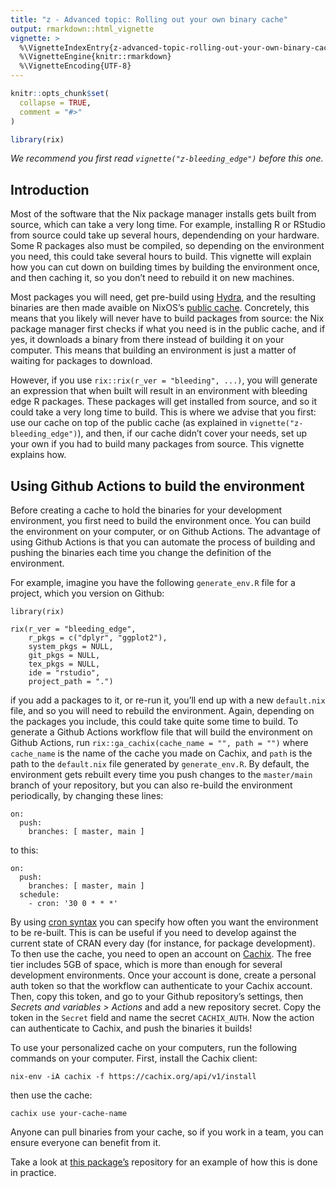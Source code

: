 ```yaml
---
title: "z - Advanced topic: Rolling out your own binary cache"
output: rmarkdown::html_vignette
vignette: >
  %\VignetteIndexEntry{z-advanced-topic-rolling-out-your-own-binary-cache}
  %\VignetteEngine{knitr::rmarkdown}
  %\VignetteEncoding{UTF-8}
---
```


```r
knitr::opts_chunk$set(
  collapse = TRUE,
  comment = "#>"
)
```

```r
library(rix)
```

*We recommend you first read `vignette("z-bleeding_edge")` before this one.*

## Introduction

Most of the software that the Nix package manager installs gets built from
source, which can take a very long time. For example, installing R or RStudio
from source could take up several hours, dependending on your hardware. Some R
packages also must be compiled, so depending on the environment you need, this
could take several hours to build. This vignette will explain how you can cut
down on building times by building the environment once, and then caching it, so
you don’t need to rebuild it on new machines.

Most packages you will need, get pre-build using
[Hydra](https://hydra.nixos.org/project/nixpkgs), and the resulting binaries are
then made avaible on NixOS’s [public cache](https://cache.nixos.org/).
Concretely, this means that you likely will never have to build packages from
source: the Nix package manager first checks if what you need is in the public
cache, and if yes, it downloads a binary from there instead of building it on
your computer. This means that building an environment is just a matter of
waiting for packages to download.

However, if you use `rix::rix(r_ver = "bleeding", ...)`, you will generate an
expression that when built will result in an environment with bleeding edge R
packages. These packages will get installed from source, and so it could take a
very long time to build. This is where we advise that you first: use our cache
on top of the public cache (as explained in `vignette("z-bleeding_edge")`), and
then, if our cache didn’t cover your needs, set up your own if you had to build
many packages from source. This vignette explains how.

## Using Github Actions to build the environment

Before creating a cache to hold the binaries for your development environment,
you first need to build the environment once. You can build the environment on
your computer, or on Github Actions. The advantage of using Github Actions is
that you can automate the process of building and pushing the binaries each time
you change the definition of the environment.

For example, imagine you have the following `generate_env.R` file for a project,
which you version on Github:

```
library(rix)

rix(r_ver = "bleeding_edge",
    r_pkgs = c("dplyr", "ggplot2"),
    system_pkgs = NULL,
    git_pkgs = NULL,
    tex_pkgs = NULL,
    ide = "rstudio",
    project_path = ".")
```

if you add a packages to it, or re-run it, you’ll end up with a new
`default.nix` file, and so you will need to rebuild the environment. Again,
depending on the packages you include, this could take quite some time to build.
To generate a Github Actions workflow file that will build the environment on
Github Actions, run `rix::ga_cachix(cache_name = "", path = "")` where
`cache_name` is the name of the cache you made on Cachix, and `path` is the path
to the `default.nix` file generated by `generate_env.R`. By default, the
environment gets rebuilt every time you push changes to the `master/main` branch
of your repository, but you can also re-build the environment periodically, by
changing these lines:

```
on:
  push:
    branches: [ master, main ]
```

to this:

```
on:
  push:
    branches: [ master, main ]
  schedule:
    - cron: '30 0 * * *'
```

By using [cron syntax](https://en.wikipedia.org/wiki/Cron#Overview) you can
specify how often you want the environment to be re-built. This is can be useful
if you need to develop against the current state of CRAN every day (for
instance, for package development). To then use the cache, you need to open an
account on [Cachix](https://www.cachix.org/). The free tier includes 5GB of
space, which is more than enough for several development environments. Once your
account is done, create a personal auth token so that the workflow can
authenticate to your Cachix account. Then, copy this token, and go to your
Github repository’s settings, then *Secrets and variables > Actions* and add a
new repository secret. Copy the token in the `Secret` field and name the secret
`CACHIX_AUTH`. Now the action can authenticate to Cachix, and push the binaries
it builds!

To use your personalized cache on your computers, run the following commands on
your computer. First, install the Cachix client:

```
nix-env -iA cachix -f https://cachix.org/api/v1/install
```

then use the cache:

```
cachix use your-cache-name
```

Anyone can pull binaries from your cache, so if you work in a team, you can
ensure everyone can benefit from it.

Take a look at
[this package’s](https://github.com/b-rodrigues/rix/blob/master/.github/workflows/cachix-dev-env.yml)
repository for an example of how this is done in practice.
